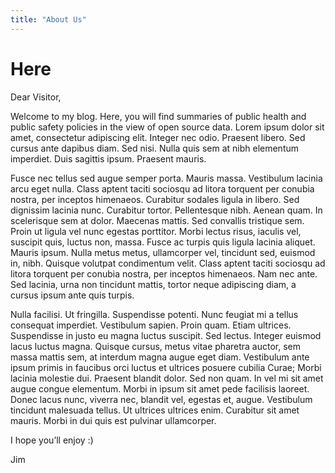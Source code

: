 ```yaml
---
title: "About Us"
---
```


# Here
Dear Visitor,

Welcome to my blog. Here, you will find summaries of public health and public safety policies in the view of open source data. Lorem ipsum dolor sit amet, consectetur adipiscing elit. Integer nec odio. Praesent libero. Sed cursus ante dapibus diam. Sed nisi. Nulla quis sem at nibh elementum imperdiet. Duis sagittis ipsum. Praesent mauris.

Fusce nec tellus sed augue semper porta. Mauris massa. Vestibulum lacinia arcu eget nulla. Class aptent taciti sociosqu ad litora torquent per conubia nostra, per inceptos himenaeos. Curabitur sodales ligula in libero. Sed dignissim lacinia nunc. Curabitur tortor. Pellentesque nibh. Aenean quam. In scelerisque sem at dolor. Maecenas mattis. Sed convallis tristique sem. Proin ut ligula vel nunc egestas porttitor. Morbi lectus risus, iaculis vel, suscipit quis, luctus non, massa. Fusce ac turpis quis ligula lacinia aliquet. Mauris ipsum. Nulla metus metus, ullamcorper vel, tincidunt sed, euismod in, nibh. Quisque volutpat condimentum velit. Class aptent taciti sociosqu ad litora torquent per conubia nostra, per inceptos himenaeos. Nam nec ante. Sed lacinia, urna non tincidunt mattis, tortor neque adipiscing diam, a cursus ipsum ante quis turpis.

Nulla facilisi. Ut fringilla. Suspendisse potenti. Nunc feugiat mi a tellus consequat imperdiet. Vestibulum sapien. Proin quam. Etiam ultrices. Suspendisse in justo eu magna luctus suscipit. Sed lectus. Integer euismod lacus luctus magna. Quisque cursus, metus vitae pharetra auctor, sem massa mattis sem, at interdum magna augue eget diam. Vestibulum ante ipsum primis in faucibus orci luctus et ultrices posuere cubilia Curae; Morbi lacinia molestie dui. Praesent blandit dolor. Sed non quam. In vel mi sit amet augue congue elementum. Morbi in ipsum sit amet pede facilisis laoreet. Donec lacus nunc, viverra nec, blandit vel, egestas et, augue. Vestibulum tincidunt malesuada tellus. Ut ultrices ultrices enim. Curabitur sit amet mauris. Morbi in dui quis est pulvinar ullamcorper.

I hope you'll enjoy :)

Jim